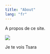 ```yaml
---
title: "About"
lang: "fr"
---
```


A propos de ce site.

![](images/st,small,507x507-pad,600x600,f8f8f8.jpg)

Je te vois Tsara
